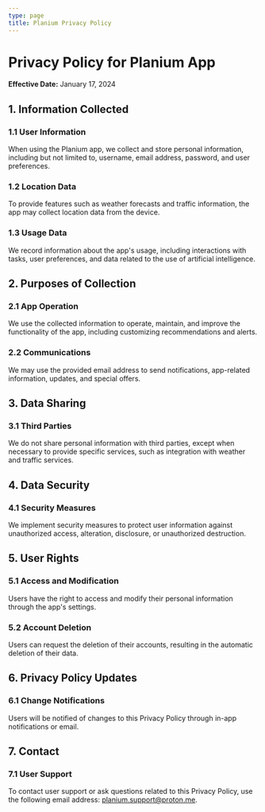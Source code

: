 ```yaml
---
type: page
title: Planium Privacy Policy
---
```


# Privacy Policy for Planium App

**Effective Date:** January 17, 2024

## 1. Information Collected

### 1.1 User Information
When using the Planium app, we collect and store personal information, including but not limited to, username, email address, password, and user preferences.

### 1.2 Location Data
To provide features such as weather forecasts and traffic information, the app may collect location data from the device.

### 1.3 Usage Data
We record information about the app's usage, including interactions with tasks, user preferences, and data related to the use of artificial intelligence.

## 2. Purposes of Collection

### 2.1 App Operation
We use the collected information to operate, maintain, and improve the functionality of the app, including customizing recommendations and alerts.

### 2.2 Communications
We may use the provided email address to send notifications, app-related information, updates, and special offers.

## 3. Data Sharing

### 3.1 Third Parties
We do not share personal information with third parties, except when necessary to provide specific services, such as integration with weather and traffic services.

## 4. Data Security

### 4.1 Security Measures
We implement security measures to protect user information against unauthorized access, alteration, disclosure, or unauthorized destruction.

## 5. User Rights

### 5.1 Access and Modification
Users have the right to access and modify their personal information through the app's settings.

### 5.2 Account Deletion
Users can request the deletion of their accounts, resulting in the automatic deletion of their data.

## 6. Privacy Policy Updates

### 6.1 Change Notifications
Users will be notified of changes to this Privacy Policy through in-app notifications or email.

## 7. Contact

### 7.1 User Support
To contact user support or ask questions related to this Privacy Policy, use the following email address: planium.support@proton.me.
